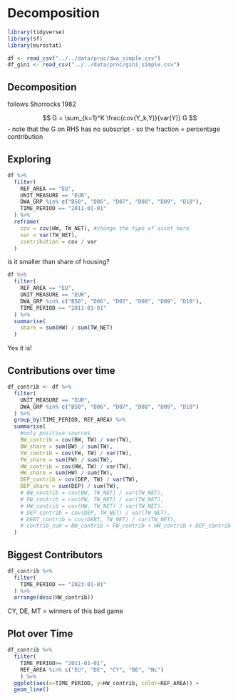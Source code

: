 # Decomposition

```r
library(tidyverse)
library(sf)
library(eurostat)
```



```r
df <- read_csv("../../data/proc/dwa_simple.csv")
df_gini <- read_csv("../../data/proc/gini_simple.csv")
```

## Decomposition

follows Shorrocks 1982

$$
G = \sum_{k=1}^K \frac{cov(Y_k,Y)}{var(Y)} G 
$$
- note that the G on RHS has no subscript
- so the fraction = percentage contribution

## Exploring

```r
df %>%
  filter(
    REF_AREA == "EU",
    UNIT_MEASURE == "EUR",
    DWA_GRP %in% c("B50", "D06", "D07", "D08", "D09", "D10"),
    TIME_PERIOD == "2011-01-01"
  ) %>%
  reframe(
    cov = cov(HW, TW_NET), #change the type of asset here
    var = var(TW_NET),
    contribution = cov / var
  )
```
is it smaller than share of housing?

```r
df %>%
  filter(
    REF_AREA == "EU",
    UNIT_MEASURE == "EUR",
    DWA_GRP %in% c("B50", "D06", "D07", "D08", "D09", "D10"),
    TIME_PERIOD == "2011-01-01"
  ) %>%
  summarise(
    share = sum(HW) / sum(TW_NET)
  )
```
Yes it is!

## Contributions over time

```r
df_contrib <- df %>%
  filter(
    UNIT_MEASURE == "EUR",
    DWA_GRP %in% c("B50", "D06", "D07", "D08", "D09", "D10")
  ) %>%
  group_by(TIME_PERIOD, REF_AREA) %>%
  summarise(
    #only positive sources
    BW_contrib = cov(BW, TW) / var(TW),
    BW_share = sum(BW) / sum(TW),
    FW_contrib = cov(FW, TW) / var(TW),
    FW_share = sum(FW) / sum(TW),
    HW_contrib = cov(HW, TW) / var(TW),
    HW_share = sum(HW) / sum(TW),
    DEP_contrib = cov(DEP, TW) / var(TW),
    DEP_share = sum(DEP) / sum(TW),
    # BW_contrib = cov(BW, TW_NET) / var(TW_NET),
    # FW_contrib = cov(FW, TW_NET) / var(TW_NET),
    # HW_contrib = cov(HW, TW_NET) / var(TW_NET),
    # DEP_contrib = cov(DEP, TW_NET) / var(TW_NET),
    # DEBT_contrib = cov(DEBT, TW_NET) / var(TW_NET),
    # contrib_sum = BW_contrib + FW_contrib + HW_contrib + DEP_contrib + DEBT_contrib
  )
```

## Biggest Contributors

```r
df_contrib %>%
  filter(
    TIME_PERIOD == "2023-01-01"
  ) %>%
  arrange(desc(HW_contrib))
```
CY, DE, MT = winners of this bad game

## Plot over Time

```r
df_contrib %>%
  filter(
    TIME_PERIOD>= "2011-01-01",
    REF_AREA %in% c("EU", "DE", "CY", "BE", "NL")
    ) %>%
  ggplot(aes(x=TIME_PERIOD, y=HW_contrib, color=REF_AREA)) +
  geom_line() 
  
```


